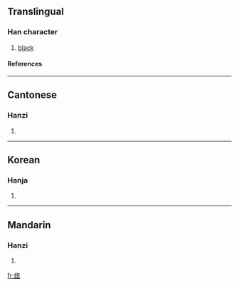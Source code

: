 ==Translingual==
===Han character===
{{Han char|rn=95|rad=玄|as=06|sn=11|four=0873<sub>2</sub>|canj=卜戈人竹女 (YIOHV)}}
# [[black]]
====References====
{{Han ref|kx=0726.010|dkj=20818|dj=1135.050|hdz=10289.020|uh=7388|ud=29576|bh=D66A|bd=54890}}

----
==Cantonese==
===Hanzi===
{{yue-hanzi|jyut=|y=lou4}}
# {{defn|Cantonese}}

----
==Korean==
===Hanja===
{{ko-hanja|hangeul=로>노|eumhun=|rv=ro>no|mr=ro>no|y=lo>no}}
# {{defn|Korean}}

----
==Mandarin==
===Hanzi===
{{cmn-hanzi|pin=[[lú]] (lu2), [[wàng]] (wang4), [[yù]] (yu4)|wg=lu<sup>2</sup>, wang<sup>4</sup>, yü<sup>4</sup>}}
# {{defn|Mandarin}}

[[fr:玈]]